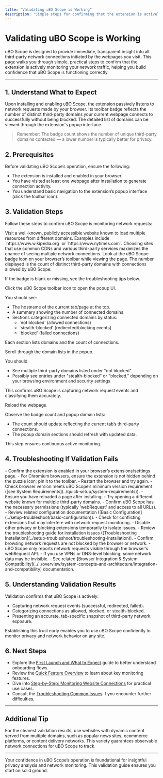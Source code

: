 ```yaml
---
title: "Validating uBO Scope is Working"
description: "Simple steps for confirming that the extension is actively monitoring network requests—such as visiting a well-known site and observing domain connections in the popup. Helps users build immediate trust that the product is functioning."
---
```


# Validating uBO Scope is Working

uBO Scope is designed to provide immediate, transparent insight into all third-party network connections initiated by the webpages you visit. This page walks you through simple, practical steps to confirm that the extension is actively monitoring your network traffic, helping you build confidence that uBO Scope is functioning correctly.

---

## 1. Understand What to Expect

Upon installing and enabling uBO Scope, the extension passively listens to network requests made by your browser. Its toolbar badge reflects the number of distinct third-party domains your current webpage connects to successfully without being blocked. The detailed list of domains can be viewed through the extension's popup interface.

> Remember: The badge count shows the number of unique third-party domains contacted — a lower number is typically better for privacy.


## 2. Prerequisites

Before validating uBO Scope’s operation, ensure the following:

- The extension is installed and enabled in your browser.
- You have visited at least one webpage after installation to generate connection activity.
- You understand basic navigation to the extension’s popup interface (click the toolbar icon).


## 3. Validation Steps

Follow these steps to confirm uBO Scope is monitoring network requests:

<Steps>
<Step title="Open a Popular Website">
Visit a well-known, publicly accessible website known to load multiple resources from different domains. Examples include `https://www.wikipedia.org` or `https://www.nytimes.com`.

<Check>
Choosing sites that use common CDNs and various third-party services maximizes the chance of seeing multiple network connections.
</Check>
</Step>

<Step title="Observe the Toolbar Badge">
Look at the uBO Scope badge icon on your browser’s toolbar while viewing the page. The number displayed is the count of distinct third-party domains with connections allowed by uBO Scope.

If the badge is blank or missing, see the troubleshooting tips below.
</Step>

<Step title="Open the Popup Interface">
Click the uBO Scope toolbar icon to open the popup UI.

You should see:

- The hostname of the current tab/page at the top.
- A summary showing the number of connected domains.
- Sections categorizing connected domains by status:
  - 'not blocked' (allowed connections)
  - 'stealth-blocked' (redirected/blocking events)
  - 'blocked' (failed connections)

Each section lists domains and the count of connections.
</Step>

<Step title="Verify Domain Entries">
Scroll through the domain lists in the popup.

You should:

- See multiple third-party domains listed under "not blocked".
- Possibly see entries under "stealth-blocked" or "blocked," depending on your browsing environment and security settings.

This confirms uBO Scope is capturing network request events and classifying them accurately.
</Step>

<Step title="Refresh the Page and Watch Updates">
Reload the webpage.

Observe the badge count and popup domain lists:

- The count should update reflecting the current tab’s third-party connections.
- The popup domain sections should refresh with updated data.

This step ensures continuous active monitoring.
</Step>
</Steps>


## 4. Troubleshooting If Validation Fails

<AccordionGroup title="Common Validation Issues and Solutions">
<Accordion title="Extension Icon or Badge Not Visible">
- Confirm the extension is enabled in your browser’s extensions/settings page.
- For Chromium browsers, ensure the extension is not hidden behind the puzzle icon; pin it to the toolbar.
- Restart the browser and try again.
- Check browser version meets uBO Scope’s minimum version requirement ([see System Requirements](../quick-setup/system-requirements)).
</Accordion>

<Accordion title="Popup Shows 'NO DATA' or Empty Lists">
- Ensure you have reloaded a page after installing.
- Try opening a different website known for multiple third-party domains.
- Confirm uBO Scope has the necessary permissions (typically 'webRequest' and access to all URLs).
- Review related configuration documentation ([Basic Configuration](../setup-troubleshoot/basic-configuration)).
</Accordion>

<Accordion title="Badge Count Does Not Update on Page Load">
- Check for conflicting extensions that may interfere with network request monitoring.
- Disable other privacy or blocking extensions temporarily to isolate issues.
- Review the troubleshooting guide for installation issues ([Troubleshooting Installation](../setup-troubleshoot/troubleshooting-installation)).
</Accordion>

<Accordion title="No Third-Party Domains Detected on Busy Sites">
- Confirm browsing network requests are not blocked by the browser or network.
- uBO Scope only reports network requests visible through the browser’s webRequest API.
- If you use VPNs or DNS-level blocking, some network data may be invisible.
- See related [Browser Integration & System Compatibility](../../overview/system-concepts-and-architecture/integration-and-compatibility) documentation.
</Accordion>
</AccordionGroup>


## 5. Understanding Validation Results

Validation confirms that uBO Scope is actively:

- Capturing network request events (successful, redirected, failed).
- Categorizing connections as allowed, blocked, or stealth-blocked.
- Presenting an accurate, tab-specific snapshot of third-party network exposure.

Establishing this trust early enables you to use uBO Scope confidently to monitor privacy and network behavior on any site.


## 6. Next Steps

- Explore the [First Launch and What to Expect](../quick-setup/first-launch) guide to better understand onboarding flows.
- Review the [Quick Feature Overview](../../overview/product-introduction-and-value/quickstart-and-feature-glance) to learn about key monitoring features.
- Dive into [Step-by-Step: Monitoring Website Connections](../../guides/analyzing-connections/workflow-monitoring) for practical use cases.
- Consult the [Troubleshooting Common Issues](../../guides/advanced-troubleshooting/common-issues) if you encounter further difficulties.


---

## Additional Tip

<Tip>
For the clearest validation results, use websites with dynamic content served from multiple domains, such as popular news sites, ecommerce platforms, or content delivery networks. This variety guarantees observable network connections for uBO Scope to track.
</Tip>

---

Your confidence in uBO Scope’s operation is foundational for insightful privacy analysis and network monitoring. This validation guide ensures you start on solid ground.